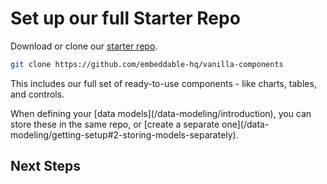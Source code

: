 # Set up our full Starter Repo

Download or clone our [starter repo](https://github.com/embeddable-hq/vanilla-components). 

```bash
git clone https://github.com/embeddable-hq/vanilla-components
```

This includes our full set of ready-to-use components - like charts, tables, and controls.

<Callout emoji="⚡️">
  When defining your [data models](/data-modeling/introduction), you can store these in the same repo, or [create a separate one](/data-modeling/getting-setup#2-storing-models-separately). 
</Callout>

## Next Steps

<CardGrid>
  <LinkCard title="Connect your own database" href="/data/connect-your-database" icon=""/> 
  <LinkCard title="Build your first data models" href="/data-modeling/introduction" icon=""/> 
</CardGrid>